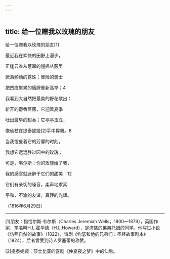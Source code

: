 ```yaml
---
---
---
```

title: 给一位赠我以玫瑰的朋友
---



给一位赠我以玫瑰的朋友[1]


最近我在欢快的田野上漫步，

正逢云雀从葱翠的翘摇丛薮里

掀落颤动的露珠；冒险的骑士

把凹痕累累的盾牌重新高举；4





我看到大自然把最美的野花献出：

新开的麝香蔷薇，它迎着夏季

吐出最早的甜香；它亭亭玉立，

像仙杖在提泰妮娅[2]手中挥舞。8





当我饱餐着它的芳馨的时刻，

我想它远远胜过园中的玫瑰：

可是，韦尔斯！你的玫瑰给了我，





我的感官就迷醉于它们的甜美：12

它们有亲切的嗓音，柔声地求索

平和，不渝的友谊，真理的光辉。

（1816年6月29日）



* * *



[1]朋友：指恰尔斯·韦尔斯（Charles Jeremiah Wells，1800—1879），英国作家，笔名叫H.L.霍华德（H.L.Howard），是济慈的弟弟托姆的同学。他写过小说《仿照自然的故事》（1822），诗剧《约瑟和他的兄弟们：圣经故事剧本》（1824），后者曾受到诗人罗塞蒂的称赞。

[2]提泰妮娅：莎士比亚的喜剧《仲夏夜之梦》中的仙后。